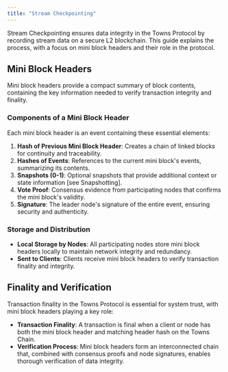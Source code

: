 ```yaml
---
title: "Stream Checkpointing"
---
```


Stream Checkpointing ensures data integrity in the Towns Protocol by recording stream data on a secure L2 blockchain. This guide explains the process, with a focus on mini block headers and their role in the protocol.

## **Mini Block Headers**

Mini block headers provide a compact summary of block contents, containing the key information needed to verify transaction integrity and finality.

### **Components of a Mini Block Header**

Each mini block header is an event containing these essential elements:

1. **Hash of Previous Mini Block Header**: Creates a chain of linked blocks for continuity and traceability.
2. **Hashes of Events**: References to the current mini block's events, summarizing its contents.
3. **Snapshots (0-1)**: Optional snapshots that provide additional context or state information \[see Snapshotting\].
4. **Vote Proof**: Consensus evidence from participating nodes that confirms the mini block's validity.
5. **Signature**: The leader node's signature of the entire event, ensuring security and authenticity.

### **Storage and Distribution**

- **Local Storage by Nodes**: All participating nodes store mini block headers locally to maintain network integrity and redundancy.
- **Sent to Clients**: Clients receive mini block headers to verify transaction finality and integrity.

## **Finality and Verification**

Transaction finality in the Towns Protocol is essential for system trust, with mini block headers playing a key role:

- **Transaction Finality**: A transaction is final when a client or node has both the mini block header and matching header hash on the Towns Chain.
- **Verification Process**: Mini block headers form an interconnected chain that, combined with consensus proofs and node signatures, enables thorough verification of data integrity.